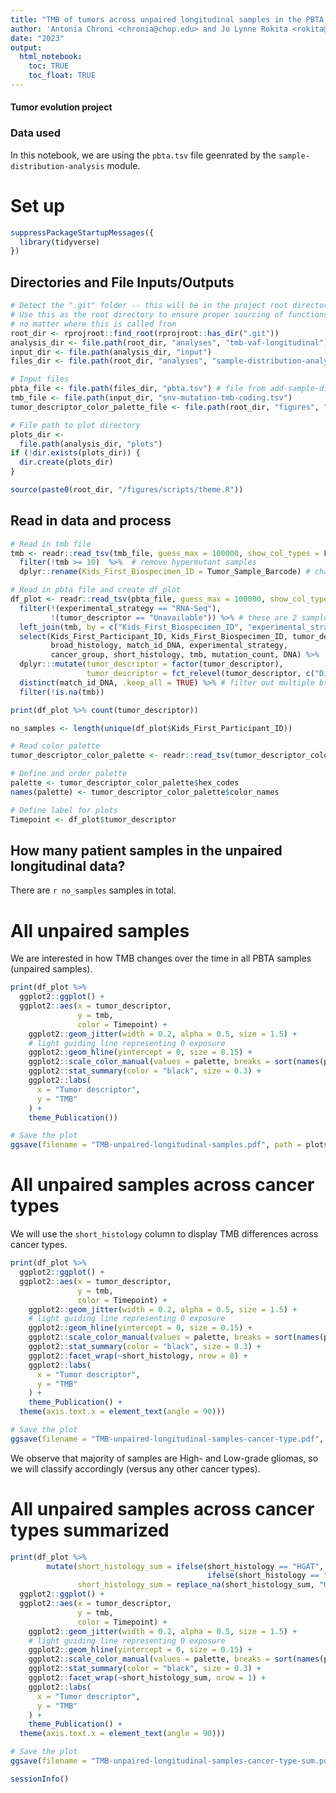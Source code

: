 ```yaml
---
title: "TMB of tumors across unpaired longitudinal samples in the PBTA Cohort"
author: 'Antonia Chroni <chronia@chop.edu> and Jo Lynne Rokita <rokita@chop.edu> for D3B'
date: "2023"
output:
  html_notebook:
    toc: TRUE
    toc_float: TRUE
---
```


#### Tumor evolution project 

### Data used 
In this notebook, we are using the `pbta.tsv` file geenrated by the `sample-distribution-analysis` module.

# Set up
```r
suppressPackageStartupMessages({
  library(tidyverse)
})
```

## Directories and File Inputs/Outputs
```r
# Detect the ".git" folder -- this will be in the project root directory
# Use this as the root directory to ensure proper sourcing of functions 
# no matter where this is called from
root_dir <- rprojroot::find_root(rprojroot::has_dir(".git"))
analysis_dir <- file.path(root_dir, "analyses", "tmb-vaf-longitudinal")
input_dir <- file.path(analysis_dir, "input")
files_dir <- file.path(root_dir, "analyses", "sample-distribution-analysis", "results")

# Input files
pbta_file <- file.path(files_dir, "pbta.tsv") # file from add-sample-distribution module
tmb_file <- file.path(input_dir, "snv-mutation-tmb-coding.tsv")
tumor_descriptor_color_palette_file <- file.path(root_dir, "figures", "palettes", "tumor_descriptor_color_palette.tsv")

# File path to plot directory
plots_dir <-
  file.path(analysis_dir, "plots")
if (!dir.exists(plots_dir)) {
  dir.create(plots_dir)
}

source(paste0(root_dir, "/figures/scripts/theme.R"))
```

## Read in data and process
```r
# Read in tmb file
tmb <- readr::read_tsv(tmb_file, guess_max = 100000, show_col_types = FALSE) %>%
  filter(!tmb >= 10)  %>%  # remove hypermutant samples
  dplyr::rename(Kids_First_Biospecimen_ID = Tumor_Sample_Barcode) # change name of the biospecimen to match the one from the histologies files

# Read in pbta file and create df_plot
df_plot <- readr::read_tsv(pbta_file, guess_max = 100000, show_col_types = FALSE) %>%
  filter(!(experimental_strategy == "RNA-Seq"),
         !(tumor_descriptor == "Unavailable")) %>% # these are 2 samples
  left_join(tmb, by = c("Kids_First_Biospecimen_ID", "experimental_strategy")) %>%
  select(Kids_First_Participant_ID, Kids_First_Biospecimen_ID, tumor_descriptor,
         broad_histology, match_id_DNA, experimental_strategy, 
         cancer_group, short_histology, tmb, mutation_count, DNA) %>%
  dplyr:::mutate(tumor_descriptor = factor(tumor_descriptor),
                 tumor_descriptor = fct_relevel(tumor_descriptor, c("Diagnosis", "Progressive", "Recurrence", "Deceased", "Second Malignancy", "Unavailable"))) %>% 
  distinct(match_id_DNA, .keep_all = TRUE) %>% # filter out multiple bs_id per genomic assay (WGS/WXS)
  filter(!is.na(tmb)) 

print(df_plot %>% count(tumor_descriptor))

no_samples <- length(unique(df_plot$Kids_First_Participant_ID))

# Read color palette
tumor_descriptor_color_palette <- readr::read_tsv(tumor_descriptor_color_palette_file, guess_max = 100000, show_col_types = FALSE)

# Define and order palette
palette <- tumor_descriptor_color_palette$hex_codes
names(palette) <- tumor_descriptor_color_palette$color_names

# Define label for plots
Timepoint <- df_plot$tumor_descriptor
```

## How many patient samples in the unpaired longitudinal data?
There are `r no_samples` samples in total.

# All unpaired samples
We are interested in how TMB changes over the time in all PBTA samples (unpaired samples).

```r
print(df_plot %>% 
  ggplot2::ggplot() + 
  ggplot2::aes(x = tumor_descriptor, 
               y = tmb,
               color = Timepoint) + 
    ggplot2::geom_jitter(width = 0.2, alpha = 0.5, size = 1.5) + 
    # light guiding line representing 0 exposure
    ggplot2::geom_hline(yintercept = 0, size = 0.15) + 
    ggplot2::scale_color_manual(values = palette, breaks = sort(names(palette))) +
    ggplot2::stat_summary(color = "black", size = 0.3) + 
    ggplot2::labs(
      x = "Tumor descriptor",
      y = "TMB"
    ) +
    theme_Publication())

# Save the plot
ggsave(filename = "TMB-unpaired-longitudinal-samples.pdf", path = plots_dir, width = 10, height = 5, device = "pdf", useDingbats=F)
```

# All unpaired samples across cancer types
We will use the `short_histology` column to display TMB differences across cancer types.

```r
print(df_plot %>% 
  ggplot2::ggplot() + 
  ggplot2::aes(x = tumor_descriptor, 
               y = tmb,
               color = Timepoint) + 
    ggplot2::geom_jitter(width = 0.2, alpha = 0.5, size = 1.5) + 
    # light guiding line representing 0 exposure
    ggplot2::geom_hline(yintercept = 0, size = 0.15) + 
    ggplot2::scale_color_manual(values = palette, breaks = sort(names(palette))) +
    ggplot2::stat_summary(color = "black", size = 0.3) + 
    ggplot2::facet_wrap(~short_histology, nrow = 8) +
    ggplot2::labs(
      x = "Tumor descriptor",
      y = "TMB"
    ) +
    theme_Publication() + 
  theme(axis.text.x = element_text(angle = 90)))

# Save the plot
ggsave(filename = "TMB-unpaired-longitudinal-samples-cancer-type.pdf", path = plots_dir, width = 25, height = 20, device = "pdf", useDingbats=F)
```

We observe that majority of samples are High- and Low-grade gliomas, so we will classify accordingly (versus any other cancer types).

# All unpaired samples across cancer types summarized

```r
print(df_plot %>%
        mutate(short_histology_sum = ifelse(short_histology == "HGAT", "High-grade glioma",
                                            ifelse(short_histology == "LGAT", "Low-grade glioma", "Other cancer group")),
               short_histology_sum = replace_na(short_histology_sum, "Other")) %>% 
  ggplot2::ggplot() + 
  ggplot2::aes(x = tumor_descriptor, 
               y = tmb,
               color = Timepoint) + 
    ggplot2::geom_jitter(width = 0.2, alpha = 0.5, size = 1.5) + 
    # light guiding line representing 0 exposure
    ggplot2::geom_hline(yintercept = 0, size = 0.15) + 
    ggplot2::scale_color_manual(values = palette, breaks = sort(names(palette))) +
    ggplot2::stat_summary(color = "black", size = 0.3) + 
    ggplot2::facet_wrap(~short_histology_sum, nrow = 1) +
    ggplot2::labs(
      x = "Tumor descriptor",
      y = "TMB"
    ) +
    theme_Publication() + 
  theme(axis.text.x = element_text(angle = 90)))

# Save the plot
ggsave(filename = "TMB-unpaired-longitudinal-samples-cancer-type-sum.pdf", path = plots_dir, width = 12, height = 6, device = "pdf", useDingbats=F)
```

```r
sessionInfo()
```
